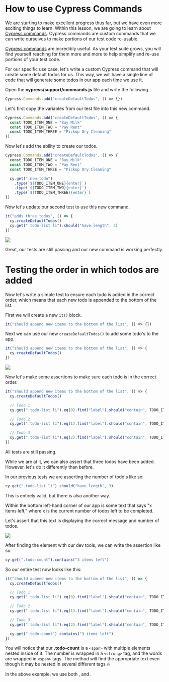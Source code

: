 # How to use Cypress Commands

We are starting to make excellent progress thus far, but we have even more exciting things to learn. Within this lesson, we are going to learn about [Cypress commands](https://docs.cypress.io/api/cypress-api/custom-commands). Cypress commands are custom commands that we can write ourselves to make portions of our test code re-usable.

[Cypress commands](https://docs.cypress.io/api/cypress-api/custom-commands) are incredibly useful. As your test suite grows, you will find yourself reaching for them more and more to help simplify and re-use portions of your test code.

For our specific use case, let's write a custom Cypress command that will create some default todos for us. This way, we will have a single line of code that will generate some todos in our app each time we use it.

Open the **cypress/support/commands.js** file and write the following.

```js
Cypress.Commands.add("createDefaultTodos", () => {})
```

Let's first copy the variables from our test file into this new command.

```js
Cypress.Commands.add("createDefaultTodos", () => {
  const TODO_ITEM_ONE = "Buy Milk"
  const TODO_ITEM_TWO = "Pay Rent"
  const TODO_ITEM_THREE = "Pickup Dry Cleaning"
})
```

Now let's add the ability to create our todos.

```js
Cypress.Commands.add("createDefaultTodos", () => {
  const TODO_ITEM_ONE = "Buy Milk"
  const TODO_ITEM_TWO = "Pay Rent"
  const TODO_ITEM_THREE = "Pickup Dry Cleaning"

  cy.get(".new-todo")
    .type(`${TODO_ITEM_ONE}{enter}`)
    .type(`${TODO_ITEM_TWO}{enter}`)
    .type(`${TODO_ITEM_THREE}{enter}`)
})
```

Now let's update our second test to use this new command.

```js
it("adds three todos", () => {
  cy.createDefaultTodos()
  cy.get(".todo-list li").should("have.length", 3)
})
```

![](/images/testing-your-first-application/how-to-use-cypress-commands/Screen_Shot_2021-06-25_at_12.02.31_PM.png)

Great, our tests are still passing and our new command is working perfectly.

# Testing the order in which todos are added

Now let's write a simple test to ensure each todo is added in the correct order, which means that each new todo is appended to the bottom of the list.

First we will create a new `it()` block.

```js
it("should append new items to the bottom of the list", () => {})
```

Next we can use our new `createDefaultTodos()` to add some todo's to the app.

```js
it("should append new items to the bottom of the list", () => {
  cy.createDefaultTodos()
})
```

![](/images/testing-your-first-application/how-to-use-cypress-commands/Screen_Shot_2021-06-25_at_12.08.55_PM.png)

Now let's make some assertions to make sure each todo is in the correct order.

```js
it("should append new items to the bottom of the list", () => {
  cy.createDefaultTodos()

  // Todo 1
  cy.get(".todo-list li").eq(0).find("label").should("contain", TODO_ITEM_ONE)

  // Todo 2
  cy.get(".todo-list li").eq(1).find("label").should("contain", TODO_ITEM_TWO)

  // Todo 3
  cy.get(".todo-list li").eq(2).find("label").should("contain", TODO_ITEM_THREE)
})
```

All tests are still passing.

While we are at it, we can also assert that three todos have been added. However, let's do it differently than before.

In our previous tests we are asserting the number of todo's like so:

```js
cy.get(".todo-list li").should("have.length", 3)
```

This is entirely valid, but there is also another way.

Within the bottom left-hand corner of our app is some text that says "x items left," where x is the current number of todos left to be completed.

Let's assert that this text is displaying the correct message and number of todos.

![](/images/testing-your-first-application/how-to-use-cypress-commands/Screen_Shot_2021-06-25_at_12.16.12_PM.png)

After finding the element with our dev tools, we can write the assertion like so:

```js
cy.get(".todo-count").contains("3 items left")
```

So our entire test now looks like this:

```js
it("should append new items to the bottom of the list", () => {
  cy.createDefaultTodos()

  // Todo 1
  cy.get(".todo-list li").eq(0).find("label").should("contain", TODO_ITEM_ONE)

  // Todo 2
  cy.get(".todo-list li").eq(1).find("label").should("contain", TODO_ITEM_TWO)

  // Todo 3
  cy.get(".todo-list li").eq(2).find("label").should("contain", TODO_ITEM_THREE)

  cy.get(".todo-count").contains("3 items left")
})
```

You will notice that our **.todo-count** is a `<span>` with multiple elements nested inside of it. The number is wrapped in a `<strong>` tag, and the words are wrapped in `<span>` tags. The <apiLink apiName="contains" displayName="cy.contains()" /> method will find the appropriate text even though it may be nested in several different tags 🔥

In the above example, we use both <apiLink apiName="should" displayName="cy.should()" />, and <apiLink apiName="contains" displayName="cy.contains()" />.
